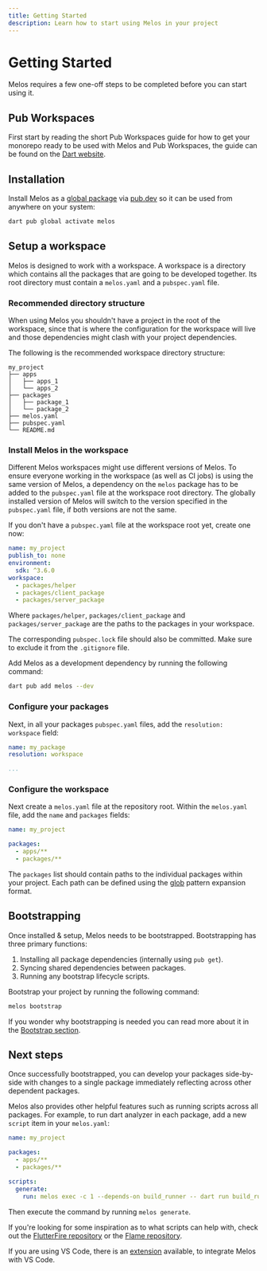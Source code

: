 ```yaml
---
title: Getting Started
description: Learn how to start using Melos in your project
---
```


# Getting Started

Melos requires a few one-off steps to be completed before you can start using
it.

## Pub Workspaces

First start by reading the short Pub Workspaces guide for how to get your
monorepo ready to be used with Melos and Pub Workspaces, the guide can be
found on the [Dart website](https://dart.dev/tools/pub/workspaces).

## Installation

Install Melos as a
[global package](https://dart.dev/tools/pub/cmd/pub-global#running-a-script-from-your-path)
via [pub.dev](https://pub.dev/) so it can be used from anywhere on your system:

```bash
dart pub global activate melos
```

## Setup a workspace

Melos is designed to work with a workspace. A workspace is a directory which
contains all the packages that are going to be developed together. Its root
directory must contain a `melos.yaml` and a `pubspec.yaml` file.

### Recommended directory structure

When using Melos you shouldn't have a project in the root of the workspace,
since that is where the configuration for the workspace will live and those
dependencies might clash with your project dependencies.

The following is the recommended workspace directory structure:

```console
my_project
├── apps
│   ├── apps_1
│   └── apps_2
├── packages
│   ├── package_1
│   └── package_2
├── melos.yaml
├── pubspec.yaml
└── README.md
```

### Install Melos in the workspace

Different Melos workspaces might use different versions of Melos. To ensure
everyone working in the workspace (as well as CI jobs) is using the same version
of Melos, a dependency on the `melos` package has to be added to the
`pubspec.yaml` file at the workspace root directory. The globally installed
version of Melos will switch to the version specified in the `pubspec.yaml`
file, if both versions are not the same.

If you don't have a `pubspec.yaml` file at the workspace root yet, create one
now:

```yaml
name: my_project
publish_to: none
environment:
  sdk: ^3.6.0
workspace:
  - packages/helper
  - packages/client_package
  - packages/server_package
```

Where `packages/helper`, `packages/client_package` and `packages/server_package`
are the paths to the packages in your workspace.

The corresponding `pubspec.lock` file should also be committed. Make sure to
exclude it from the `.gitignore` file.

Add Melos as a development dependency by running the following command:

```bash
dart pub add melos --dev
```

### Configure your packages

Next, in all your packages `pubspec.yaml` files, add the
`resolution: workspace` field:

```yaml
name: my_package
resolution: workspace

...
```

### Configure the workspace

Next create a `melos.yaml` file at the repository root. Within the `melos.yaml`
file, add the `name` and `packages` fields:

```yaml
name: my_project

packages:
  - apps/**
  - packages/**
```

The `packages` list should contain paths to the individual packages within your
project. Each path can be defined using the
[glob](https://docs.python.org/3/library/glob.html) pattern expansion format.

## Bootstrapping

Once installed & setup, Melos needs to be bootstrapped. Bootstrapping has
three primary functions:

1. Installing all package dependencies (internally using `pub get`).
2. Syncing shared dependencies between packages.
3. Running any bootstrap lifecycle scripts.

Bootstrap your project by running the following command:

```bash
melos bootstrap
```

If you wonder why bootstrapping is needed you can read more about it in the
[Bootstrap section](/commands/bootstrap).

## Next steps

Once successfully bootstrapped, you can develop your packages side-by-side with
changes to a single package immediately reflecting across other dependent
packages.

Melos also provides other helpful features such as running scripts across all
packages. For example, to run dart analyzer in each package, add a new `script`
item in your `melos.yaml`:

```yaml
name: my_project

packages:
  - apps/**
  - packages/**

scripts:
  generate:
    run: melos exec -c 1 --depends-on build_runner -- dart run build_runner build
```

Then execute the command by running `melos generate`.

If you're looking for some inspiration as to what scripts can help with, check
out the
[FlutterFire repository](https://github.com/firebase/flutterfire/blob/main/melos.yaml)
or the [Flame repository](https://github.com/flame-engine/flame/blob/main/pubspec.yaml).

If you are using VS Code, there is an [extension](/ide-support#vs-code)
available, to integrate Melos with VS Code.
